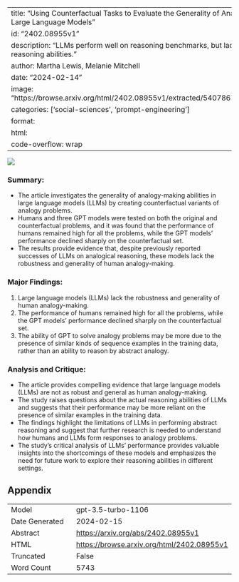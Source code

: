 
---
title: "Using Counterfactual Tasks to Evaluate the Generality of Analogical Reasoning in Large Language Models"
id: "2402.08955v1"
description: "LLMs perform well on reasoning benchmarks, but lack humanlike abstract reasoning abilities."
author: Martha Lewis, Melanie Mitchell
date: "2024-02-14"
image: "https://browse.arxiv.org/html/2402.08955v1/extracted/5407867/images/Letters.png"
categories: ['social-sciences', 'prompt-engineering']
format:
  html:
    code-overflow: wrap
---

![](https://browse.arxiv.org/html/2402.08955v1/extracted/5407867/images/Letters.png)

### **Summary:**
- The article investigates the generality of analogy-making abilities in large language models (LLMs) by creating counterfactual variants of analogy problems.
- Humans and three GPT models were tested on both the original and counterfactual problems, and it was found that the performance of humans remained high for all the problems, while the GPT models' performance declined sharply on the counterfactual set.
- The results provide evidence that, despite previously reported successes of LLMs on analogical reasoning, these models lack the robustness and generality of human analogy-making.

### **Major Findings:**
1. Large language models (LLMs) lack the robustness and generality of human analogy-making.
2. The performance of humans remained high for all the problems, while the GPT models' performance declined sharply on the counterfactual set.
3. The ability of GPT to solve analogy problems may be more due to the presence of similar kinds of sequence examples in the training data, rather than an ability to reason by abstract analogy.

### **Analysis and Critique:**
- The article provides compelling evidence that large language models (LLMs) are not as robust and general as human analogy-making.
- The study raises questions about the actual reasoning abilities of LLMs and suggests that their performance may be more reliant on the presence of similar examples in the training data.
- The findings highlight the limitations of LLMs in performing abstract reasoning and suggest that further research is needed to understand how humans and LLMs form responses to analogy problems.
- The study's critical analysis of LLMs' performance provides valuable insights into the shortcomings of these models and emphasizes the need for future work to explore their reasoning abilities in different settings.

## Appendix

|          |          |
|----------|----------|
| Model     | gpt-3.5-turbo-1106       |
| Date Generated     | 2024-02-15       |
| Abstract | [https://arxiv.org/abs/2402.08955v1](https://arxiv.org/abs/2402.08955v1)        |
| HTML     | [https://browse.arxiv.org/html/2402.08955v1](https://browse.arxiv.org/html/2402.08955v1)       |
| Truncated       | False       |
| Word Count       | 5743       |